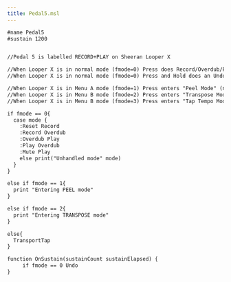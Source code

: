 ```yaml
---
title: Pedal5.msl
---
```


```default
#name Pedal5
#sustain 1200


//Pedal 5 is labelled RECORD+PLAY on Sheeran Looper X

//When Looper X is in normal mode (fmode=0) Press does Record/Overdub/Play
//When Looper X is in normal mode (fmode=0) Press and Hold does an Undo

//When Looper X is in Menu A mode (fmode=1) Press enters "Peel Mode" (not yet implemented)
//When Looper X is in Menu B mode (fmode=2) Press enters "Transpose Mode" (not yet implemented)
//When Looper X is in Menu B mode (fmode=3) Press enters "Tap Tempo Mode" (equivalent to triggering TransportTap)

if fmode == 0{
  case mode {
    :Reset Record
    :Record Overdub
    :Overdub Play
    :Play Overdub
    :Mute Play
    else print("Unhandled mode" mode)
  }
}

else if fmode == 1{
  print "Entering PEEL mode"
}

else if fmode == 2{
  print "Entering TRANSPOSE mode"
}

else{
  TransportTap
}

function OnSustain(sustainCount sustainElapsed) {
	 if fmode == 0 Undo   
}
```